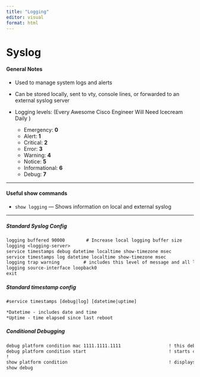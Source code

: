 ```yaml
---
title: "Logging"
editor: visual
format: html
---
```


# Syslog

#### General Notes

-   Used to manage system logs and alerts

-   Can be stored locally, sent to vty, console lines, or forwarded to an external syslog server

-   Logging levels: (Every Awesome Cisco Engineer Will Need Icecream Daily )

    -   Emergency: **0**
    -   Alert: **1**
    -   Critical: **2**
    -   Error: **3**
    -   Warning: **4**
    -   Notice: **5**
    -   Informational: **6**
    -   Debug: **7**

------------------------------------------------------------------------

#### Useful show commands

-   `show logging` — Shows information on local and external syslog

------------------------------------------------------------------------

##### Standard Syslog Config

``` default
logging buffered 90000        # Increase local logging buffer size
logging <logging-server>
service timestamps debug datetime localtime show-timezone msec
service timestamps log datetime localtime show-timezone msec
logging trap warning         # includes this level of message and all lower levels
logging source-interface loopback0
exit
```

##### Standard timestamp config

``` default
#service timestamps [debug|log] [datetime|uptime]

*Datetime - includes date and time
*Uptime - time elapsed since last reboot
```

##### Conditional Debugging

```default
debug platform condition mac 1111.1111.1111                  ! this debugs based on the mac specified
debug platform condition start                               ! starts conditional debugging
!
show platform condition                                      ! displays the current conditions set
show debug
```


